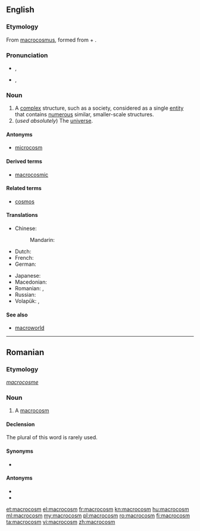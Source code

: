 ==English==
{{wikipedia}}

===Etymology===
From {{etyl|ML.|en}} [[macrocosmus]], formed from {{etyl|grc|en}} {{term|μακρός|tr=makros||great, long|lang=grc}} + {{term|κόσμος|tr=cosmos||universe, order|lang=grc}}.

===Pronunciation===
* {{a|UK}} {{IPA|/ˈmæk.rəʊˌkɒ.zəm/}}, {{X-SAMPA|/"m{k.r@U%kQ.z@m/}}
* {{a|US}} {{IPA|/ˈmæk.rəˌkɑ.zəm/}}, {{X-SAMPA|/"m{k.r@%kA.z@m/}}

===Noun===
{{en-noun}}

# A [[complex]] structure, such as a society, considered as a single [[entity]] that contains [[numerous]] similar, smaller-scale structures.
# (''used absolutely'') The [[universe]].

====Antonyms====
* [[microcosm]]

====Derived terms====
* [[macrocosmic]]

====Related terms====
* [[cosmos]]

====Translations====
{{trans-top|a complex structure containing numerous smaller-scale structures}}
* Chinese:
*: Mandarin: {{t|cmn|大宇宙|tr=dàyǔzhòu|sc=Hani}}
* Dutch: {{t-|nl|macrokosmos|m}}
* French: {{t+|fr|macrocosme|m}}
* German: {{t+|de|Makrokosmos|m}}
{{trans-mid}}
* Japanese: {{t-|ja|大宇宙|tr=だいうちゅう, daiuchū|sc=Jpan}}
* Macedonian: {{t-|mk|макрокосмос|m|tr=makrokósmos}}
* Romanian: {{t+|ro|macrocosm|n}}, {{t+|ro|macrocosmos|n}}
* Russian: {{t+|ru|макрокосм|m|tr=makrokósm|sc=Cyrl}}
* Volapük: {{t-|vo|gretavol}}, {{t-|vo|makrokosmod}}
{{trans-bottom}}

{{trans-see|the universe|universe}}

====See also====
* [[macroworld]]

----

==Romanian==

===Etymology===
{{etyl|fr|ro}} ''[[macrocosme]]''

===Noun===
{{ro-noun|n|macrocosmuri}}

# A [[#English|macrocosm]]

====Declension====
The plural of this word is rarely used.
{{ro-noun-inv|gend=n|def=macrocosmul|gd=macrocosmului}}

====Synonyms====
* {{l|ro|macrocosmos}}

====Antonyms====
* {{l|ro|microcosm}}
* {{l|ro|microcosmos}}

[[et:macrocosm]]
[[el:macrocosm]]
[[fr:macrocosm]]
[[kn:macrocosm]]
[[hu:macrocosm]]
[[ml:macrocosm]]
[[my:macrocosm]]
[[pl:macrocosm]]
[[ro:macrocosm]]
[[fi:macrocosm]]
[[ta:macrocosm]]
[[vi:macrocosm]]
[[zh:macrocosm]]